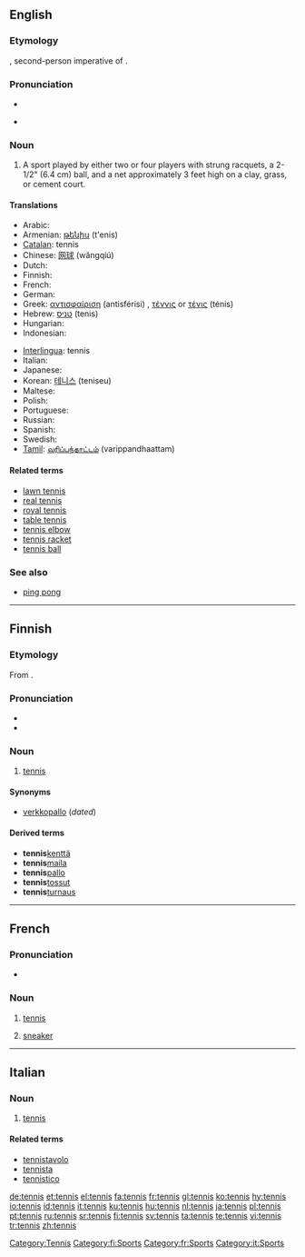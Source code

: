 {{commons}}

==English==
{{wikipedia}}

===Etymology===
{{etyl|fro}} {{term|tenez|lang=fro}}, second-person imperative of {{term|tenir|lang=fro||hold}}.

===Pronunciation===
* {{IPA|/tɛn.ɪs/}}
* {{a|US}} {{SAMPA|/tE.nIs/}}

===Noun===
{{en-noun|-}}

# {{sport}} A sport played by either two or four players with strung racquets, a 2-1/2" (6.4 cm) ball, and a net approximately 3 feet high on a clay, grass, or cement court.

====Translations====
{{trans-top|sport played by two or four players with strung racquets}}
* Arabic: {{Arab|[[تنس]]}} {{unicode|(tínis)}} {{m}}
* Armenian: [[թենիս]] (t'enis)
* [[Catalan]]: tennis {{m}}
* Chinese: [[网球]] (wăngqiú)
* Dutch: {{t+|nl|tennis}}
* Finnish: {{t+|fi|tennis}}
* French: {{t+|fr|tennis|m}}
* German: {{t+|de|Tennis|n}}
* Greek: [[αντισφαίριση]] (antisférisi) {{f}}, [[τέννις]] or [[τένις]] (ténis) {{n}}
* Hebrew: [[טניס]] (tenis) {{m}}
* Hungarian: {{t+|hu|tenisz}}
* Indonesian: {{t+|id|tenis|xs=Indonesian}}
{{trans-mid}}
* [[Interlingua]]: tennis
* Italian: {{t+|it|tennis|m}}
* Japanese: {{t+|ja|テニス|tr=tenisu|sc=Jpan}}
* Korean: [[테니스]] (teniseu)
* Maltese: {{t-|mt|tenis|xs=Maltese}}
* Polish: {{t-|pl|tenis ziemny|m}}
* Portuguese: {{t+|pt|tênis|m}}
* Russian: {{t+|ru|теннис|m|tr=ténnis|sc=Cyrl}}
* Spanish: {{t-|es|tenis|m}}
* Swedish: {{t+|sv|tennis}}
* [[Tamil]]: [[வரிப்பந்தாட்டம்]] (varippandhaattam)
{{trans-bottom}}

====Related terms====
* [[lawn tennis]]
* [[real tennis]]
* [[royal tennis]]
* [[table tennis]]
* [[tennis elbow]]
* [[tennis racket]]
* [[tennis ball]]

===See also===
* [[ping pong]]

[[Category:Tennis]]

----

==Finnish==

===Etymology===
From {{etyl|en|fi}} {{term|tennis|lang=en}}.

===Pronunciation===
* {{hyphenation|ten|nis}}
* {{IPA|lang=fi|[ˈtenːis]}}

===Noun===
{{fi-noun|tenni|type=elämys}}

# [[#English|tennis]]

====Synonyms====
* [[verkkopallo]] (''dated'')

====Derived terms====
* '''tennis'''[[kenttä]]
* '''tennis'''[[maila]]
* '''tennis'''[[pallo]]
* '''tennis'''[[tossut]]
* '''tennis'''[[turnaus]]

[[Category:fi:Sports]]

----

==French==

===Pronunciation===
* {{audio|Fr-tennis.ogg|audio}}

===Noun===
{{fr-noun|m|-}}

# {{usually uncountable|lang=fr}} [[#English|tennis]]
# {{Europe|dated}} [[sneaker]]

[[Category:fr:Sports]]

----

==Italian==

===Noun===
{{infl|it|noun|gender=m}} {{inv}}

# [[#English|tennis]]

====Related terms====
* [[tennistavolo]]
* [[tennista]]
* [[tennistico]]

[[Category:it:Sports]]

[[de:tennis]]
[[et:tennis]]
[[el:tennis]]
[[fa:tennis]]
[[fr:tennis]]
[[gl:tennis]]
[[ko:tennis]]
[[hy:tennis]]
[[io:tennis]]
[[id:tennis]]
[[it:tennis]]
[[ku:tennis]]
[[hu:tennis]]
[[nl:tennis]]
[[ja:tennis]]
[[pl:tennis]]
[[pt:tennis]]
[[ru:tennis]]
[[sr:tennis]]
[[fi:tennis]]
[[sv:tennis]]
[[ta:tennis]]
[[te:tennis]]
[[vi:tennis]]
[[tr:tennis]]
[[zh:tennis]]
